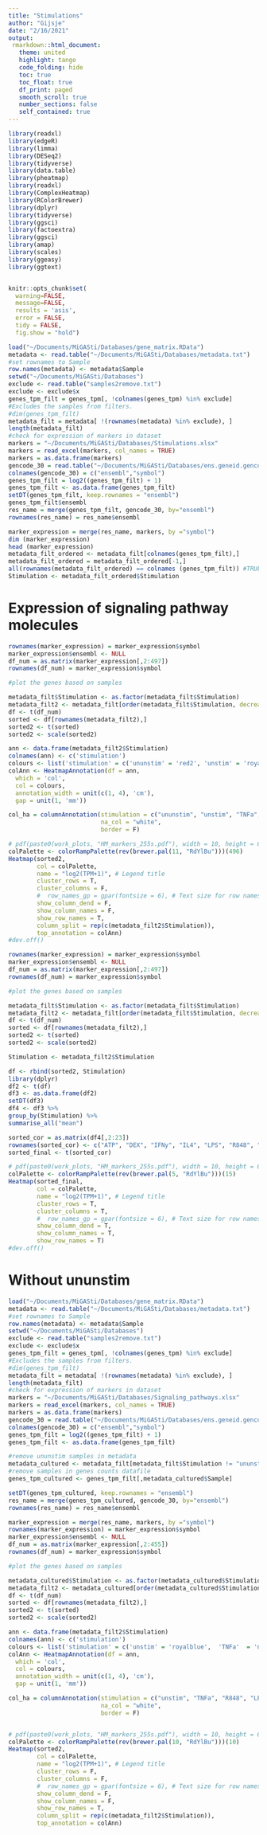 ```yaml
---
title: "Stimulations"
author: "Gijsje"
date: "2/16/2021"
output: 
 rmarkdown::html_document:
   theme: united
   highlight: tango
   code_folding: hide
   toc: true
   toc_float: true
   df_print: paged
   smooth_scroll: true
   number_sections: false
   self_contained: true
---
```


```r
library(readxl)
library(edgeR)
library(limma)
library(DESeq2)
library(tidyverse)
library(data.table)
library(pheatmap)
library(readxl) 
library(ComplexHeatmap)
library(RColorBrewer)
library(dplyr)
library(tidyverse)
library(ggsci)
library(factoextra)
library(ggsci)
library(amap)
library(scales)
library(ggeasy)
library(ggtext)


knitr::opts_chunk$set( 
  warning=FALSE,
  message=FALSE,
  results = 'asis',
  error = FALSE,
  tidy = FALSE,
  fig.show = "hold")
```


```r
load("~/Documents/MiGASti/Databases/gene_matrix.RData")
metadata <- read.table("~/Documents/MiGASti/Databases/metadata.txt")
#set rownames to Sample
row.names(metadata) <- metadata$Sample 
setwd("~/Documents/MiGASti/Databases")
exclude <- read.table("samples2remove.txt")
exclude <- exclude$x
genes_tpm_filt = genes_tpm[, !colnames(genes_tpm) %in% exclude] 
#Excludes the samples from filters. 
#dim(genes_tpm_filt)
metadata_filt = metadata[ !(rownames(metadata) %in% exclude), ]
length(metadata_filt)
#check for expression of markers in dataset
markers = "~/Documents/MiGASti/Databases/Stimulations.xlsx"
markers = read_excel(markers, col_names = TRUE) 
markers = as.data.frame(markers)
gencode_30 = read.table("~/Documents/MiGASti/Databases/ens.geneid.gencode.v30")
colnames(gencode_30) = c("ensembl","symbol")
genes_tpm_filt = log2((genes_tpm_filt) + 1)
genes_tpm_filt <- as.data.frame(genes_tpm_filt)
setDT(genes_tpm_filt, keep.rownames = "ensembl")
genes_tpm_filt$ensembl
res_name = merge(genes_tpm_filt, gencode_30, by="ensembl")
rownames(res_name) = res_name$ensembl
```


```r
marker_expression = merge(res_name, markers, by ="symbol")
dim (marker_expression)
head (marker_expression)
metadata_filt_ordered <- metadata_filt[colnames(genes_tpm_filt),]
metadata_filt_ordered = metadata_filt_ordered[-1,]
all(rownames(metadata_filt_ordered) == colnames (genes_tpm_filt)) #TRUE
Stimulation <- metadata_filt_ordered$Stimulation
```

# Expression of signaling pathway molecules 

```r
rownames(marker_expression) = marker_expression$symbol
marker_expression$ensembl <- NULL
df_num = as.matrix(marker_expression[,2:497])
rownames(df_num) = marker_expression$symbol

#plot the genes based on samples 

metadata_filt$Stimulation <- as.factor(metadata_filt$Stimulation)
metadata_filt2 <- metadata_filt[order(metadata_filt$Stimulation, decreasing = T), ]
df <- t(df_num)
sorted <- df[rownames(metadata_filt2),]
sorted2 <- t(sorted)
sorted2 <- scale(sorted2)

ann <- data.frame(metadata_filt2$Stimulation)
colnames(ann) <- c('stimulation')
colours <- list('stimulation' = c('ununstim' = 'red2', 'unstim' = 'royalblue',  'TNFa'  = 'navy', 'R848'='green', 'LPS'='pink', 'IL4'='yellow', 'DEX'='orange', 'ATP'='brown', 'IFNy'='purple'))
colAnn <- HeatmapAnnotation(df = ann,
  which = 'col',
  col = colours,
  annotation_width = unit(c(1, 4), 'cm'),
  gap = unit(1, 'mm'))

col_ha = columnAnnotation(stimulation = c("ununstim", "unstim", "TNFa", "R848", "LPS", "IL4", "IFNy", "DEX", "ATP"), stimulation = list(Stimulation = c(ununstim="#FF6F00FF", unstim="#C71000FF", TNFa="#008EA0FF", R848="#8A4198FF", LPS="#FF6F00FF", IL4="#FF6F00FF", IFNy="#C71000FF", DEX="#C71000FF", ATP="#FF6F00FF")),
                          na_col = "white",
                          border = F)
```

```r
# pdf(paste0(work_plots, "HM_markers_255s.pdf"), width = 10, height = 6)
colPalette <- colorRampPalette(rev(brewer.pal(11, "RdYlBu")))(496)
Heatmap(sorted2,
        col = colPalette,
        name = "log2(TPM+1)", # Legend title
        cluster_rows = T,
        cluster_columns = F,
        #  row_names_gp = gpar(fontsize = 6), # Text size for row names)
        show_column_dend = F, 
        show_column_names = F,
        show_row_names = T,
        column_split = rep(c(metadata_filt2$Stimulation)),
        top_annotation = colAnn)
#dev.off()
```
```r
rownames(marker_expression) = marker_expression$symbol
marker_expression$ensembl <- NULL
df_num = as.matrix(marker_expression[,2:497])
rownames(df_num) = marker_expression$symbol

#plot the genes based on samples 

metadata_filt$Stimulation <- as.factor(metadata_filt$Stimulation)
metadata_filt2 <- metadata_filt[order(metadata_filt$Stimulation, decreasing = T), ]
df <- t(df_num)
sorted <- df[rownames(metadata_filt2),]
sorted2 <- t(sorted)
sorted2 <- scale(sorted2)

Stimulation <- metadata_filt2$Stimulation

df <- rbind(sorted2, Stimulation)
library(dplyr)
df2 <- t(df)
df3 <- as.data.frame(df2)
setDT(df3)
df4 <- df3 %>% 
group_by(Stimulation) %>%
summarise_all("mean")

sorted_cor = as.matrix(df4[,2:23])
rownames(sorted_cor) <- c("ATP", "DEX", "IFNy", "IL4", "LPS", "R848", "TNFa", "unstim", "ununstim")
sorted_final <- t(sorted_cor)
```

```r
# pdf(paste0(work_plots, "HM_markers_255s.pdf"), width = 10, height = 6)
colPalette <- colorRampPalette(rev(brewer.pal(5, "RdYlBu")))(15)
Heatmap(sorted_final,
        col = colPalette,
        name = "log2(TPM+1)", # Legend title
        cluster_rows = T,
        cluster_columns = T,
        #  row_names_gp = gpar(fontsize = 6), # Text size for row names)
        show_column_dend = T, 
        show_column_names = T,
        show_row_names = T)
#dev.off()
```


# Without ununstim 

```r
load("~/Documents/MiGASti/Databases/gene_matrix.RData")
metadata <- read.table("~/Documents/MiGASti/Databases/metadata.txt")
#set rownames to Sample
row.names(metadata) <- metadata$Sample 
setwd("~/Documents/MiGASti/Databases")
exclude <- read.table("samples2remove.txt")
exclude <- exclude$x
genes_tpm_filt = genes_tpm[, !colnames(genes_tpm) %in% exclude] 
#Excludes the samples from filters. 
#dim(genes_tpm_filt)
metadata_filt = metadata[ !(rownames(metadata) %in% exclude), ]
length(metadata_filt)
#check for expression of markers in dataset
markers = "~/Documents/MiGASti/Databases/Signaling_pathways.xlsx"
markers = read_excel(markers, col_names = TRUE) 
markers = as.data.frame(markers)
gencode_30 = read.table("~/Documents/MiGASti/Databases/ens.geneid.gencode.v30")
colnames(gencode_30) = c("ensembl","symbol")
genes_tpm_filt = log2((genes_tpm_filt) + 1)
genes_tpm_filt <- as.data.frame(genes_tpm_filt)

#remove ununstim samples in metadata
metadata_cultured <- metadata_filt[metadata_filt$Stimulation != "ununstim",]
#remove samples in genes counts datafile 
genes_tpm_cultured <- genes_tpm_filt[,metadata_cultured$Sample]

setDT(genes_tpm_cultured, keep.rownames = "ensembl")
res_name = merge(genes_tpm_cultured, gencode_30, by="ensembl")
rownames(res_name) = res_name$ensembl

marker_expression = merge(res_name, markers, by ="symbol")
rownames(marker_expression) = marker_expression$symbol
marker_expression$ensembl <- NULL
df_num = as.matrix(marker_expression[,2:455])
rownames(df_num) = marker_expression$symbol

#plot the genes based on samples 

metadata_cultured$Stimulation <- as.factor(metadata_cultured$Stimulation)
metadata_filt2 <- metadata_cultured[order(metadata_cultured$Stimulation, decreasing = T), ]
df <- t(df_num)
sorted <- df[rownames(metadata_filt2),]
sorted2 <- t(sorted)
sorted2 <- scale(sorted2)

ann <- data.frame(metadata_filt2$Stimulation)
colnames(ann) <- c('stimulation')
colours <- list('stimulation' = c('unstim' = 'royalblue',  'TNFa'  = 'navy', 'R848'='green', 'LPS'='pink', 'IL4'='yellow', 'DEX'='orange', 'ATP'='brown', 'IFNy'='purple'))
colAnn <- HeatmapAnnotation(df = ann,
  which = 'col',
  col = colours,
  annotation_width = unit(c(1, 4), 'cm'),
  gap = unit(1, 'mm'))

col_ha = columnAnnotation(stimulation = c("unstim", "TNFa", "R848", "LPS", "IL4", "IFNy", "DEX", "ATP"), stimulation = list(Stimulation = c(unstim="#C71000FF", TNFa="#008EA0FF", R848="#8A4198FF", LPS="#FF6F00FF", IL4="#FF6F00FF", IFNy="#C71000FF", DEX="#C71000FF", ATP="#FF6F00FF")),
                          na_col = "white",
                          border = F)


# pdf(paste0(work_plots, "HM_markers_255s.pdf"), width = 10, height = 6)
colPalette <- colorRampPalette(rev(brewer.pal(10, "RdYlBu")))(10)
Heatmap(sorted2,
        col = colPalette,
        name = "log2(TPM+1)", # Legend title
        cluster_rows = F,
        cluster_columns = F,
        #  row_names_gp = gpar(fontsize = 6), # Text size for row names)
        show_column_dend = F, 
        show_column_names = F,
        show_row_names = T,
        column_split = rep(c(metadata_filt2$Stimulation)),
        top_annotation = colAnn)
```


